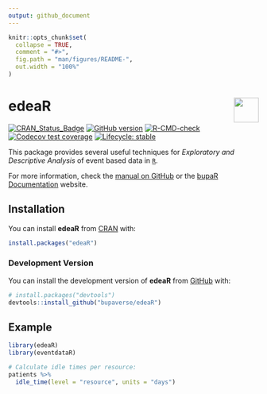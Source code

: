 ```yaml
---
output: github_document
---
```


<!-- README.md is generated from README.Rmd. Please edit that file -->

```r
knitr::opts_chunk$set(
  collapse = TRUE,
  comment = "#>",
  fig.path = "man/figures/README-",
  out.width = "100%"
)
```

# edeaR <a href="https://bupaverse.github.io/edeaR/"><img src="man/figures/logo.png" align="right" height="50" /></a>

<!-- badges: start -->
[![CRAN_Status_Badge](http://www.r-pkg.org/badges/version/edeaR)](https://cran.r-project.org/package=edeaR)
[![GitHub version](https://img.shields.io/badge/GitHub-0.9.2-blue)](https://github.com/bupaverse/edeaR)
[![R-CMD-check](https://github.com/bupaverse/edeaR/actions/workflows/R-CMD-check.yaml/badge.svg)](https://github.com/bupaverse/edeaR/actions/workflows/R-CMD-check.yaml)
[![Codecov test coverage](https://codecov.io/gh/bupaverse/edeaR/branch/master/graph/badge.svg)](https://app.codecov.io/gh/bupaverse/edeaR?branch=master)
[![Lifecycle: stable](https://lifecycle.r-lib.org/articles/figures/lifecycle-stable.svg)](https://lifecycle.r-lib.org/articles/stages.html#stable/)
<!-- badges: end -->

This package provides several useful techniques for _Exploratory and Descriptive Analysis_ of event based data in [`R`](https://www.r-project.org/).

For more information, check the [manual on GitHub](https://bupaverse.github.io/edeaR/) or the [bupaR Documentation](https://bupaverse.github.io/docs/) website.

## Installation

You can install **edeaR** from [CRAN](https://cran.r-project.org/) with:

```r
install.packages("edeaR")
```

### Development Version

You can install the development version of **edeaR** from [GitHub](https://github.com/) with:

```r
# install.packages("devtools")
devtools::install_github("bupaverse/edeaR")
```

## Example

```r
library(edeaR)
library(eventdataR)

# Calculate idle times per resource:
patients %>%
  idle_time(level = "resource", units = "days")
```
